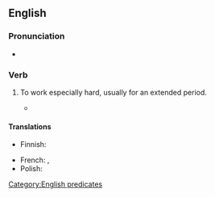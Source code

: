 ==English==

===Pronunciation===
* {{audio|en|En-au-work one's fingers to the bone.ogg|Audio (AU)}}

===Verb===
{{en-verb|*|head=[[work]] [[one's]] [[finger]]s [[to the bone]]}}

# {{lb|en|idiomatic}} To work especially hard, usually for an extended period.
#: {{syn|en|toil}}
#* {{quote-song
|en
|title={{w|Get Down Saturday Night}}
|album=Saturday Night
|artist={{w|Oliver Cheatham}}
|year=1983
|passage=You work all week long / You '''work your fingers to the bone''' / Friday's at an end / I can't wait for Saturday to begin}}

====Translations====
{{trans-top}}
* Finnish: {{t-needed|fi}}
{{trans-mid}}
* French: {{t|fr|travailler comme un forcené}}, {{t|fr|travailler comme un forçat}}
* Polish: {{t-needed|pl}}
{{trans-bottom}}

[[Category:English predicates]]